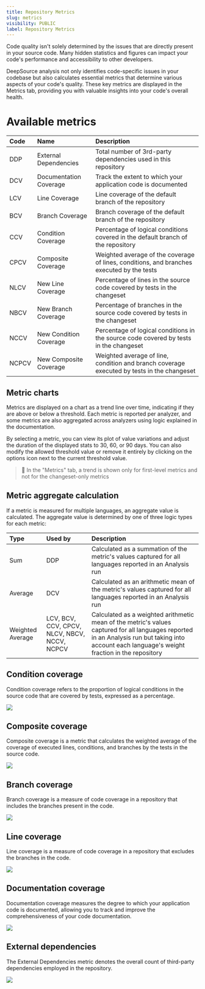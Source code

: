 ```yaml
---
title: Repository Metrics
slug: metrics
visibility: PUBLIC
label: Repository Metrics
---
```

Code quality isn't solely determined by the issues that are directly present in your source code. Many hidden statistics and figures can impact your code's performance and accessibility to other developers.

DeepSource analysis not only identifies code-specific issues in your codebase but also calculates essential metrics that determine various aspects of your code's quality. These key metrics are displayed in the Metrics tab, providing you with valuable insights into your code's overall health.

# Available metrics

| Code  | Name                   | Description                                                                                |
| :---- | :--------------------- | :----------------------------------------------------------------------------------------- |
| DDP   | External Dependencies  | Total number of 3rd-party dependencies used in this repository                             |
| DCV   | Documentation Coverage | Track the extent to which your application code is documented                              |
| LCV   | Line Coverage          | Line coverage of the default branch of the repository                                      |
| BCV   | Branch Coverage        | Branch coverage of the default branch of the repository                                    |
| CCV   | Condition Coverage     | Percentage of logical conditions covered in the default branch of the repository           |
| CPCV  | Composite Coverage     | Weighted average of the coverage of lines, conditions, and branches executed by the tests  |
| NLCV  | New Line Coverage      | Percentage of lines in the source code covered by tests in the changeset                   |
| NBCV  | New Branch Coverage    | Percentage of branches in the source code covered by tests in the changeset                |
| NCCV  | New Condition Coverage | Percentage of logical conditions in the source code covered by tests in the changeset      |
| NCPCV | New Composite Coverage | Weighted average of line, condition and branch coverage executed by tests in the changeset |

## Metric charts

Metrics are displayed on a chart as a trend line over time, indicating if they are above or below a threshold. Each metric is reported per analyzer, and some metrics are also aggregated across analyzers using logic explained in the documentation.

By selecting a metric, you can view its plot of value variations and adjust the duration of the displayed stats to 30, 60, or 90 days. You can also modify the allowed threshold value or remove it entirely by clicking on the options icon next to the current threshold value.

> 📘 In the "Metrics" tab, a trend is shown only for first-level metrics and not for the changeset-only metrics

## Metric aggregate calculation

If a metric is measured for multiple languages, an aggregate value is calculated. The aggregate value is determined by one of three logic types for each metric:

| Type             | Used by                                      | Description                                                                                                                                                                                      |
| :--------------- | :------------------------------------------- | :----------------------------------------------------------------------------------------------------------------------------------------------------------------------------------------------- |
| Sum              | DDP                                          | Calculated as a summation of the metric's values captured for all languages reported in an Analysis run                                                                                          |
| Average          | DCV                                          | Calculated as an arithmetic mean of the metric's values captured for all languages reported in an Analysis run                                                                                   |
| Weighted Average | LCV, BCV, CCV, CPCV, NLCV, NBCV, NCCV, NCPCV | Calculated as a weighted arithmetic mean of the metric's values captured for all languages reported in an Analysis run but taking into account each language's weight fraction in the repository |

## Condition coverage

Condition coverage refers to the proportion of logical conditions in the source code that are covered by tests, expressed as a percentage.

![](https://files.readme.io/7f0aed2-condition_coverage.png)

## Composite coverage

Composite coverage is a metric that calculates the weighted average of the coverage of executed lines, conditions, and branches by the tests in the source code.

![](https://files.readme.io/0def665-composite_coverage.png)

## Branch coverage

Branch coverage is a measure of code coverage in a repository that includes the branches present in the code.

![](https://files.readme.io/f0f5ef8-branch_coverage.png)

## Line coverage

Line coverage is a measure of code coverage in a repository that excludes the branches in the code.

![](https://files.readme.io/0d949c0-line_coverage.png)

## Documentation coverage

Documentation coverage measures the degree to which your application code is documented, allowing you to track and improve the comprehensiveness of your code documentation.

![](https://files.readme.io/508ad2e-documentation_coverage.png)

## External dependencies

The External Dependencies metric denotes the overall count of third-party dependencies employed in the repository.

![](https://files.readme.io/e179ebc-external_dependencies.png)
